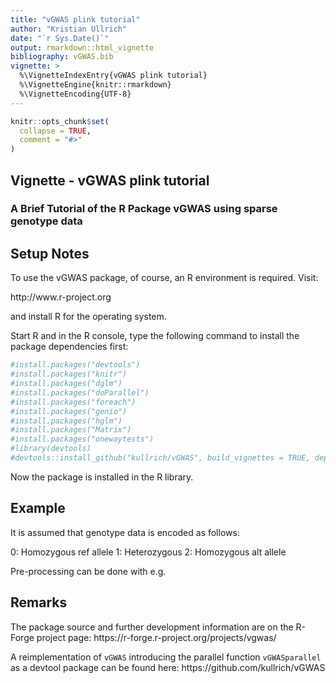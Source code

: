 ```yaml
---
title: "vGWAS plink tutorial"
author: "Kristian Ullrich"
date: "`r Sys.Date()`"
output: rmarkdown::html_vignette
bibliography: vGWAS.bib
vignette: >
  %\VignetteIndexEntry{vGWAS plink tutorial}
  %\VignetteEngine{knitr::rmarkdown}
  %\VignetteEncoding{UTF-8}
---
```


```r
knitr::opts_chunk$set(
  collapse = TRUE,
  comment = "#>"
)
```

## Vignette - vGWAS plink tutorial

### A Brief Tutorial of the R Package vGWAS using sparse genotype data

## Setup Notes

To use the vGWAS package, of course, an R environment is required. Visit:

http://www.r-project.org

and install R for the operating system.

Start R and in the R console, type the following command to install the package dependencies first:

```r
#install.packages("devtools")
#install.packages("knitr")
#install.packages("dglm")
#install.packages("doParallel")
#install.packages("foreach")
#install.packages("genio")
#install.packages("hglm")
#install.packages("Matrix")
#install.packages("onewaytests")
#library(devtools)
#devtools::install_github("kullrich/vGWAS", build_vignettes = TRUE, dependencies = FALSE)
```

Now the package is installed in the R library.

## Example

It is assumed that genotype data is encoded as follows:

0: Homozygous ref allele
1: Heterozygous
2: Homozygous alt allele

Pre-processing can be done with e.g. 

## Remarks

The package source and further development information are on the R-Forge project page:
https://r-forge.r-project.org/projects/vgwas/

A reimplementation of `vGWAS` introducing the parallel function `vGWASparallel`
as a devtool package can be found here:
https://github.com/kullrich/vGWAS
